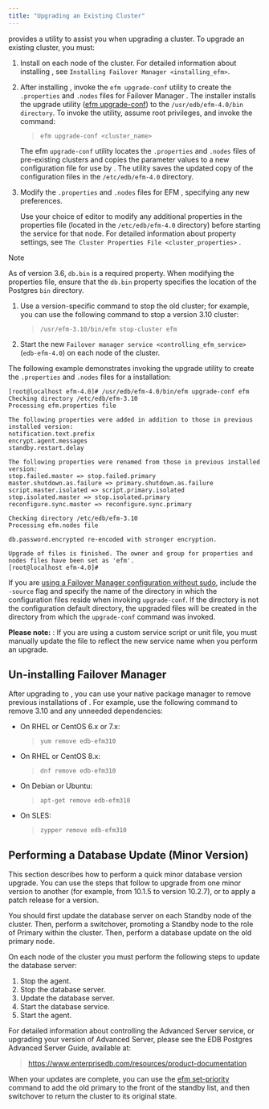 ```yaml
---
title: "Upgrading an Existing Cluster"
---
```


<div id="upgrading_existing_cluster" class="registered_link"></div>

provides a utility to assist you when upgrading a cluster. To upgrade an existing cluster, you must:

1.  Install on each node of the cluster. For detailed information about installing , see `Installing Failover Manager <installing_efm>`.

2.  After installing , invoke the `efm upgrade-conf` utility to create the `.properties` and `.nodes` files for Failover Manager . The installer installs the upgrade utility ([efm upgrade-conf](07_using_efm_utility/#efm_upgrade_conf)) to the `/usr/edb/efm-4.0/bin directory`. To invoke the utility, assume root privileges, and invoke the command:

    > `efm upgrade-conf <cluster_name>`

    The efm `upgrade-conf` utility locates the `.properties` and `.nodes` files of pre-existing clusters and copies the parameter values to a new configuration file for use by . The utility saves the updated copy of the configuration files in the `/etc/edb/efm-4.0` directory.

3.  Modify the `.properties` and `.nodes` files for EFM , specifying any new preferences.

    Use your choice of editor to modify any additional properties in the properties file (located in the `/etc/edb/efm-4.0` directory) before starting the service for that node. For detailed information about property settings, see `The Cluster Properties File <cluster_properties>` .

<div class="note">

<div class="title">

Note

</div>

As of version 3.6, `db.bin` is a required property. When modifying the properties file, ensure that the `db.bin` property specifies the location of the Postgres `bin` directory.

</div>

1.  Use a version-specific command to stop the old cluster; for example, you can use the following command to stop a version 3.10 cluster:

    > `/usr/efm-3.10/bin/efm stop-cluster efm`

2.  Start the new `Failover manager service <controlling_efm_service>` (`edb-efm-4.0`) on each node of the cluster.

The following example demonstrates invoking the upgrade utility to create the `.properties` and `.nodes` files for a installation:

```
[root@localhost efm-4.0]# /usr/edb/efm-4.0/bin/efm upgrade-conf efm
Checking directory /etc/edb/efm-3.10
Processing efm.properties file

The following properties were added in addition to those in previous installed version:
notification.text.prefix
encrypt.agent.messages
standby.restart.delay

The following properties were renamed from those in previous installed version:
stop.failed.master => stop.failed.primary
master.shutdown.as.failure => primary.shutdown.as.failure
script.master.isolated => script.primary.isolated
stop.isolated.master => stop.isolated.primary
reconfigure.sync.master => reconfigure.sync.primary

Checking directory /etc/edb/efm-3.10
Processing efm.nodes file

db.password.encrypted re-encoded with stronger encryption.

Upgrade of files is finished. The owner and group for properties and nodes files have been set as 'efm'.
[root@localhost efm-4.0]#
```

If you are [using a Failover Manager configuration without sudo](04_configuring_efm/04_extending_efm_permissions/#running_efm_without_sudo), include the `-source` flag and specify the name of the directory in which the configuration files reside when invoking `upgrade-conf`. If the directory is not the configuration default directory, the upgraded files will be created in the directory from which the `upgrade-conf` command was invoked.

**Please note:** : If you are using a custom service script or unit file, you must manually update the file to reflect the new service name when you perform an upgrade.

## Un-installing Failover Manager

After upgrading to , you can use your native package manager to remove previous installations of . For example, use the following command to remove 3.10 and any unneeded dependencies:

-   On RHEL or CentOS 6.x or 7.x:

    > `yum remove edb-efm310`

-   On RHEL or CentOS 8.x:

    > `dnf remove edb-efm310`

-   On Debian or Ubuntu:

    > `apt-get remove edb-efm310`

-   On SLES:

    > `zypper remove edb-efm310`

## Performing a Database Update (Minor Version)

This section describes how to perform a quick minor database version upgrade. You can use the steps that follow to upgrade from one minor version to another (for example, from 10.1.5 to version 10.2.7), or to apply a patch release for a version.

You should first update the database server on each Standby node of the cluster. Then, perform a switchover, promoting a Standby node to the role of Primary within the cluster. Then, perform a database update on the old primary node.

On each node of the cluster you must perform the following steps to update the database server:

1.  Stop the agent.
2.  Stop the database server.
3.  Update the database server.
4.  Start the database service.
5.  Start the agent.

For detailed information about controlling the Advanced Server service, or upgrading your version of Advanced Server, please see the EDB Postgres Advanced Server Guide, available at:

> <https://www.enterprisedb.com/resources/product-documentation>

When your updates are complete, you can use the [efm set-priority](07_using_efm_utility/#efm_set_priority) command to add the old primary to the front of the standby list, and then switchover to return the cluster to its original state.
